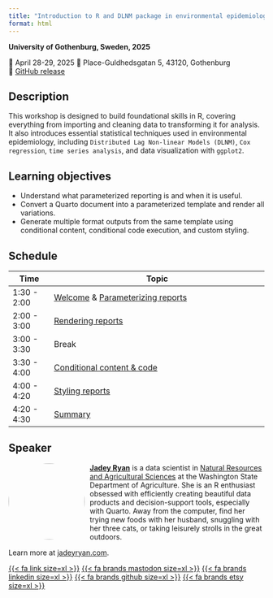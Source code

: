 ```yaml
---
title: "Introduction to R and DLNM package in environmental epidemiology"
format: html
---
```


**University of Gothenburg, Sweden, 2025**

📆 April 28-29, 2025
🏫 Place-Guldhedsgatan 5, 43120, Gothenburg\
🐙 [GitHub
release](https://github.com/jadeynryan/parameterized-quarto-workshop/tree/cascadia)\

<!-- ::: callout-important -->
<!-- This workshop is currently being updated. Materials, links, and -->
<!-- exercises are subject to change. -->
<!-- ::: -->

## Description

This workshop is designed to build foundational skills in R, covering everything from importing and cleaning data to transforming it for analysis. It also introduces essential statistical techniques used in environmental epidemiology, including `Distributed Lag Non-linear Models (DLNM)`, `Cox regression`, `time series analysis`, and data visualization with `ggplot2`.

## Learning objectives

-   Understand what parameterized reporting is and when it is useful.
-   Convert a Quarto document into a parameterized template and render
    all variations.
-   Generate multiple format outputs from the same template using
    conditional content, conditional code execution, and custom styling.

## Schedule

| Time        | Topic                                                           |
|-------------|-----------------------------------------------------------------|
| 1:30 - 2:00 | [Welcome](1-welcome/) & [Parameterizing reports](2-parameters/) |
| 2:00 - 3:00 | [Rendering reports](3-render/)                                  |
| 3:00 - 3:30 | Break                                                           |
| 3:30 - 4:00 | [Conditional content & code](4-conditionals/)                   |
| 4:00 - 4:20 | [Styling reports](5-style/)                                     |
| 4:20 - 4:30 | [Summary](6-summary/)                                           |

## Speaker

![](images/jadey.jpg){style="float:left;padding: 0 10px 0 0; border-radius:50%"
fig-alt="Headshot of Jadey Ryan" width="150"} [**Jadey
Ryan**](https://jadeyryan.com) is a data scientist in [Natural Resources
and Agricultural Sciences](https://agr.wa.gov/AgScience) at the
Washington State Department of Agriculture. She is an R enthusiast
obsessed with efficiently creating beautiful data products and
decision-support tools, especially with Quarto. Away from the computer,
find her trying new foods with her husband, snuggling with her three
cats, or taking leisurely strolls in the great outdoors.

Learn more at [jadeyryan.com](https://jadeyryan.com).

[{{< fa link size=xl >}}](https://jadeyryan.com)
[{{< fa brands mastodon size=xl >}}](https://fosstodon.org/@jadeynryan)
[{{< fa brands linkedin size=xl >}}](https://www.linkedin.com/in/jadey-ryan)
[{{< fa brands github size=xl >}}](https://github.com/jadeynryan/)
[{{< fa brands etsy size=xl >}}](https://thecodingcats.etsy.com/)
